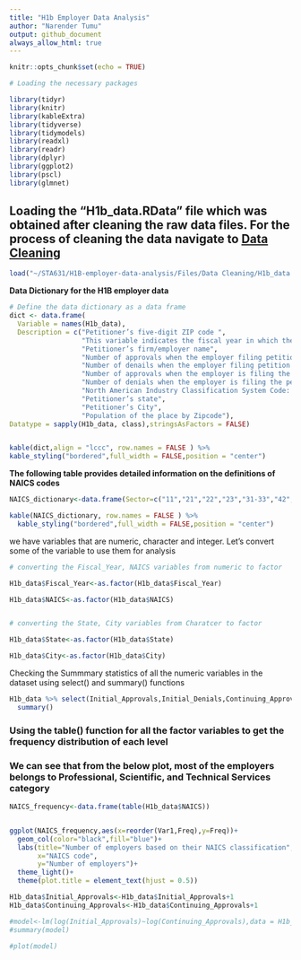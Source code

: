 ```yaml
---
title: "H1b Employer Data Analysis"
author: "Narender Tumu"
output: github_document
always_allow_html: true
---
```


```r
knitr::opts_chunk$set(echo = TRUE)
```



```r
# Loading the necessary packages

library(tidyr)
library(knitr)
library(kableExtra)
library(tidyverse)
library(tidymodels)
library(readxl)
library(readr)
library(dplyr)
library(ggplot2)
library(pscl)
library(glmnet)

```



## Loading the "H1b_data.RData" file which was obtained after cleaning the raw data files. For the process of cleaning the data navigate to [Data Cleaning](https://github.com/NarenderTumu/H1B-employer-data-analysis/tree/main/Files/Data%20Cleaning)



```r
load("~/STA631/H1B-employer-data-analysis/Files/Data Cleaning/H1b_data.RData")
```



**Data Dictionary for the H1B employer data**

```r
# Define the data dictionary as a data frame
dict <- data.frame(
  Variable = names(H1b_data),
  Description = c("Petitioner’s five-digit ZIP code ",
                  "This variable indicates the fiscal year in which the H-1B petition was filed. Fiscal year in the United States starts from October 1st and ends on September 30th of the following year.", 
                  "Petitioner’s firm/employer name", 
                  "Number of approvals when the employer filing petition for the first time to the worker",
                  "Number of denails when the employer filing petition for the first time to the worker",
                  "Number of approvals when the employer is filing the petition for the worker who was already having an approved visa for the same employer and wishing to extend the workers time period",
                  "Number of denials when the employer is filing the petition for the worker who was already having an approved visa for the same employer and wishing to extend the workers time period",
                  "North American Industry Classification System Code: A character string that stands for an industry classification within the North American Industry Classification System,For more information on the NAICS, visit the [U.S. Census Bureau’s North American Industry Classification Code webpage](https://www.census.gov/naics/)",
                  "Petitioner’s state",
                  "Petitioner’s City",
                  "Population of the place by Zipcode"), 
Datatype = sapply(H1b_data, class),stringsAsFactors = FALSE)


kable(dict,align = "lccc", row.names = FALSE ) %>%
kable_styling("bordered",full_width = FALSE,position = "center")
```




**The following table provides detailed information on the definitions of NAICS codes**



```r
NAICS_dictionary<-data.frame(Sector=c("11","21","22","23","31-33","42","44-45","48-49","51","52","53","54","55","56","61","62","71","72","81","92","99"),Definition=c("Agriculture, Forestry, Fishing and Hunting","Mining, Quarrying, and Oil and Gas Extraction","Utilities","Construction","Manufacturing","Wholesale Trade","Retail Trade","Transportation and Warehousing","Information","Finance and Insurance","Real Estate and Rental and Leasing","Professional, Scientific, and Technical Services","Management of Companies and Enterprises","Administrative and Support and Waste Management and Remediation Services","Educational Services","Health Care and Social Assistance","Arts, Entertainment, and Recreation","Accommodation and Food Services","Other Services (except Public Administration)","Public Administration","Unknown"))

kable(NAICS_dictionary, row.names = FALSE ) %>%
  kable_styling("bordered",full_width = FALSE,position = "center")

```




we have variables that are numeric, character and integer. Let's convert some of the variable to use them for analysis


```r
# converting the Fiscal_Year, NAICS variables from numeric to factor

H1b_data$Fiscal_Year<-as.factor(H1b_data$Fiscal_Year)

H1b_data$NAICS<-as.factor(H1b_data$NAICS)


# converting the State, City variables from Charatcer to factor

H1b_data$State<-as.factor(H1b_data$State)

H1b_data$City<-as.factor(H1b_data$City)
```



Checking the Summmary statistics of all the numeric variables in the dataset using select() and summary() functions



```r
H1b_data %>% select(Initial_Approvals,Initial_Denials,Continuing_Approvals,Continuing_Denials,Total_population)%>%
  summary()
```


### Using the table() function for all the factor variables to get the frequency distribution of each level


### We can see that from the below plot, most of the employers belongs to Professional, Scientific, and Technical Services category


```r
NAICS_frequency<-data.frame(table(H1b_data$NAICS))


ggplot(NAICS_frequency,aes(x=reorder(Var1,Freq),y=Freq))+
  geom_col(color="black",fill="blue")+
  labs(title="Number of employers based on their NAICS classification",
       x="NAICS code",
       y="Number of employers")+
  theme_light()+
  theme(plot.title = element_text(hjust = 0.5))

```









```r
H1b_data$Initial_Approvals<-H1b_data$Initial_Approvals+1
H1b_data$Continuing_Approvals<-H1b_data$Continuing_Approvals+1
```



```r

#model<-lm(log(Initial_Approvals)~log(Continuing_Approvals),data = H1b_data)
#summary(model)

```

```r
#plot(model)
```






